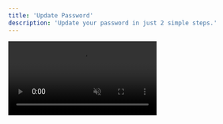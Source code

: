 ```yaml
---
title: 'Update Password'
description: 'Update your password in just 2 simple steps.'
---
```


<video autoplay muted loop playsinline className="w-full aspect-video" src="/videos/guides_opensecurity.mp4" />
To update your password, go to the Settings tab and select "Security" from the sidebar. From there, click "Update Password" and follow the instructions.

You'll receive a password reset email to the email you use to log in to Inboundly.